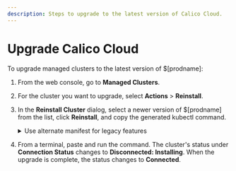 ```yaml
---
description: Steps to upgrade to the latest version of Calico Cloud.
---
```


# Upgrade Calico Cloud

To upgrade managed clusters to the latest version of $[prodname]:

1. From the web console, go to **Managed Clusters**.
1. For the cluster you want to upgrade, select **Actions** > **Reinstall**.
1. In the **Reinstall Cluster** dialog, select a newer version of $[prodname] from the list, click **Reinstall**, and copy the generated kubectl command.
   <details>
     <summary>Use alternate manifest for legacy features</summary>

     The Image Assurance, Container Threat Detection, and Compliance Reports features were removed for new users in Calico Cloud 21.1.0.
     Legacy users of those features can continue to use a deprecated version until the features are completely removed in a future release.

     To continue using these features, modify the generated command by replacing `deploy.yaml` with `deploy-with-container-security.yaml`.
     This change gives you a manifest with all three legacy features enabled.
     You cannot enable or disable these features individually.

     ```bash title="Example of generated kubectl command with alternate manifest"
     kubectl apply -f https://installer.calicocloud.io/manifests/cc-operator/latest/deploy-with-container-security.yaml && curl -H "Authorization: Bearer ..." "https://www.calicocloud.io/api/managed-cluster/deploy-with-container-security.yaml?version=$[cloudUserVersion]" | kubectl apply -f -
     ```
   </details>

1. From a terminal, paste and run the command.
   The cluster's status under **Connection Status** changes to **Disconnected: Installing**.
   When the upgrade is complete, the status changes to **Connected**.





